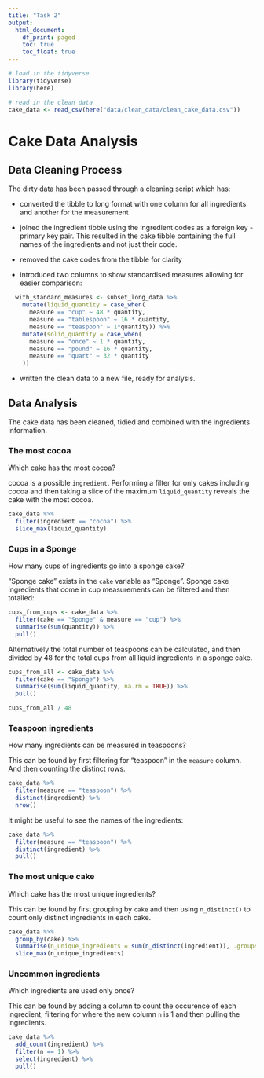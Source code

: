 ```yaml
---
title: "Task 2"
output:
  html_document:
    df_print: paged
    toc: true
    toc_float: true
---
```


```r
# load in the tidyverse
library(tidyverse)
library(here)

# read in the clean data
cake_data <- read_csv(here("data/clean_data/clean_cake_data.csv"))

```

# Cake Data Analysis

## Data Cleaning Process

The dirty data has been passed through a cleaning script which has:

+ converted the tibble to long format with one column for all ingredients and
another for the measurement

+ joined the ingredient tibble using the ingredient codes as a foreign key -
primary key pair. This resulted in the cake tibble containing the full names of
the ingredients and not just their code.

+ removed the cake codes from the tibble for clarity

+ introduced two columns to show standardised measures allowing for easier
comparison:

```r
  with_standard_measures <- subset_long_data %>% 
    mutate(liquid_quantity = case_when(
      measure == "cup" ~ 48 * quantity,
      measure == "tablespoon" ~ 16 * quantity,
      measure == "teaspoon" ~ 1*quantity)) %>% 
    mutate(solid_quantity = case_when(
      measure == "once" ~ 1 * quantity,
      measure == "pound" ~ 16 * quantity,
      measure == "quart" ~ 32 * quantity
    ))
```

+ written the clean data to a new file, ready for analysis.

## Data Analysis

The cake data has been cleaned, tidied and combined with the ingredients
information.

### The most cocoa

Which cake has the most cocoa?

cocoa is a possible `ingredient`. Performing a filter for only cakes including
cocoa and then taking a slice of the maximum `liquid_quantity` reveals the cake
with the most cocoa.

```r
cake_data %>% 
  filter(ingredient == "cocoa") %>% 
  slice_max(liquid_quantity)
```
###  Cups in a Sponge

How many cups of ingredients go into a sponge cake?

"Sponge cake" exists in the `cake` variable as "Sponge". Sponge cake ingredients
that come in cup measurements can be filtered and then totalled:

```r
cups_from_cups <- cake_data %>% 
  filter(cake == "Sponge" & measure == "cup") %>% 
  summarise(sum(quantity)) %>% 
  pull()
```

Alternatively the total number of teaspoons can be calculated, and then divided
by 48 for the total cups from all liquid ingredients in a sponge cake.
```r
cups_from_all <- cake_data %>% 
  filter(cake == "Sponge") %>% 
  summarise(sum(liquid_quantity, na.rm = TRUE)) %>% 
  pull()

cups_from_all / 48
```

### Teaspoon ingredients

How many ingredients can be measured in teaspoons?

This can be found by first filtering for "teaspoon" in the `measure` column. And
then counting the distinct rows.

```r
cake_data %>% 
  filter(measure == "teaspoon") %>% 
  distinct(ingredient) %>% 
  nrow()
```

It might be useful to see the names of the ingredients:
```r
cake_data %>% 
  filter(measure == "teaspoon") %>% 
  distinct(ingredient) %>% 
  pull()
```

### The most unique cake

Which cake has the most unique ingredients?

This can be found by first grouping by `cake` and then using `n_distinct()` to
count only distinct ingredients in each cake.

```r
cake_data %>% 
  group_by(cake) %>% 
  summarise(n_unique_ingredients = sum(n_distinct(ingredient)), .groups = 'drop') %>% 
  slice_max(n_unique_ingredients)
```

### Uncommon ingredients

Which ingredients are used only once?

This can be found by adding a column to count the occurence of each ingredient,
filtering for where the new column `n` is 1 and then pulling the ingredients.

```r
cake_data %>% 
  add_count(ingredient) %>% 
  filter(n == 1) %>% 
  select(ingredient) %>% 
  pull()
```


